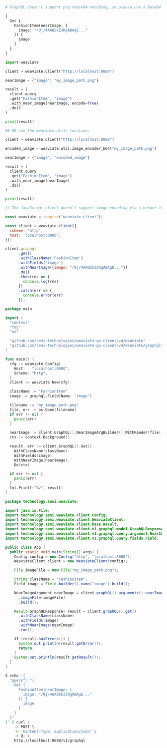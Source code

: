 
<Tabs groupId="languages">
<TabItem value="graphql" label="GraphQL">

```graphql
# GraphQL doesn't support png->base64 encoding, so please use a base64 encoded image in your query

{
  Get {
    FashionItem(nearImage: {
      image: "/9j/4AAQSkZJRgABAgE..."
    }) {
      image
    }
  }
}
```

</TabItem>
<TabItem value="py" label="Python">

```python
import weaviate

client = weaviate.Client("http://localhost:8080")

nearImage = {"image": "my_image_path.png"}

result = (
  client.query
  .get("FashionItem", "image")
  .with_near_image(nearImage, encode=True)
  .do()
)

print(result)

## OR use the weaviate.utils function:

client = weaviate.Client("http://localhost:8080")

encoded_image = weaviate.util.image_encoder_b64("my_image_path.png")

nearImage = {"image": "encoded_image"}

result = (
  client.query
  .get("FashionItem", "image")
  .with_near_image(nearImage)
  .do()
)

print(result)
```

</TabItem>
<TabItem value="js" label="JavaScript">

```js
// The JavaScript client doesn't support image encoding via a helper function, you need to give the input image as base64 format yourself

const weaviate = require("weaviate-client");

const client = weaviate.client({
  scheme: 'http',
  host: 'localhost:8080',
});

client.graphql
      .get()
      .withClassName('FashionItem')
      .withFields('image')
      .withNearImage({image: "/9j/4AAQSkZJRgABAgE..."})
      .do()
      .then(res => {
        console.log(res)
      })
      .catch(err => {
        console.error(err)
      });
```

</TabItem>
<TabItem value="go" label="Go">

```go
package main

import (
  "context"
  "fmt"
  "os"

  "github.com/semi-technologies/weaviate-go-client/v4/weaviate"
  "github.com/semi-technologies/weaviate-go-client/v4/weaviate/graphql"
)

func main() {
  cfg := weaviate.Config{
    Host:   "localhost:8080",
    Scheme: "http",
  }
  client := weaviate.New(cfg)

  className := "FashionItem"
  image := graphql.Field{Name: "image"}

  filename := "my_image_path.png"
  file, err := os.Open(filename)
  if err != nil {
    panic(err)
  }

  nearImage := client.GraphQL().NearImageArgBuilder().WithReader(file)
  ctx := context.Background()

  result, err := client.GraphQL().Get().
    WithClassName(className).
    WithFields(image).
    WithNearImage(nearImage).
    Do(ctx)

  if err != nil {
    panic(err)
  }
  fmt.Printf("%v", result)
}
```

</TabItem>
<TabItem value="java" label="Java">

```java
package technology.semi.weaviate;

import java.io.File;
import technology.semi.weaviate.client.Config;
import technology.semi.weaviate.client.WeaviateClient;
import technology.semi.weaviate.client.base.Result;
import technology.semi.weaviate.client.v1.graphql.model.GraphQLResponse;
import technology.semi.weaviate.client.v1.graphql.query.argument.NearImageArgument;
import technology.semi.weaviate.client.v1.graphql.query.fields.Field;

public class App {
  public static void main(String[] args) {
    Config config = new Config("http", "localhost:8080");
    WeaviateClient client = new WeaviateClient(config);

    File imageFile = new File("my_image_path.png");

    String className = "FashionItem";
    Field image = Field.builder().name("image").build();

    NearImageArgument nearImage = client.graphQL().arguments().nearImageArgBuilder()
      .imageFile(imageFile)
      .build();

    Result<GraphQLResponse> result = client.graphQL().get()
      .withClassName(className)
      .withFields(image)
      .withNearImage(nearImage)
      .run();

    if (result.hasErrors()) {
      System.out.println(result.getError());
      return;
    }
    System.out.println(result.getResult());
  }
}
```

</TabItem>
<TabItem value="curl" label="Curl">

```bash
$ echo '{ 
  "query": "{
    Get {
      FashionItem(nearImage: {
        image: "/9j/4AAQSkZJRgABAgE..."
      }) {
        image
      }
    }
  }"
}' | curl \
    -X POST \
    -H 'Content-Type: application/json' \
    -d @- \
    http://localhost:8080/v1/graphql
```

</TabItem>
</Tabs>